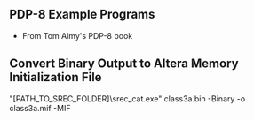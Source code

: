== PDP-8 Example Programs ==

* From Tom Almy's PDP-8 book

== Convert Binary Output to Altera Memory Initialization File ==

"[PATH_TO_SREC_FOLDER]\srec_cat.exe" class3a.bin -Binary -o class3a.mif -MIF
